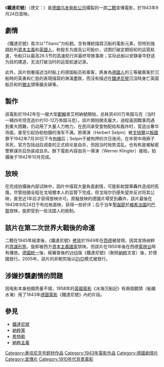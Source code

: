 《'''鐵達尼號'''》（德文：{{lang|de|Titanic}}）是[[納粹德國|德國]][[乌发电影公司|乌发电影公司]]攝製的一部[[二戰|二戰]]宣傳電影，於1943年9月24日首映。

== 劇情 ==
《鐵達尼號》首次以“Titanic”为标题。含有傳統描寫沉船的電影元素，但特別強調批判[[資本主義|資本主義]]和[[英國人|英國人]]，称股东为提高公司股价，试图打破定期班轮的运营航速，令船只以最高26.5节的高速航行并最终导致事故；实际此船以安静豪华舒适为目的建造，无法打破当时的运营航速记录。

此外，該片侧重描述当时船上的德国船员和乘客，將身為[[德國人|德國人]]的三等艙乘客於沉船時的英勇和仁慈的表現描寫的淋漓盡致，而沒有描述在[[鐵達尼號|鐵達尼號]]沉沒時身亡英国船员和的[[猶太|猶太]]頭等艙夫婦等。

== 製作 ==
該電影於1942年在一艘大型[[郵輪|郵輪]]普艾柯納號開拍，总耗资400万帝国马克（当时一辆四号坦克造价约10-12万帝国马克）。該片開拍開支龐大，過程虽因戰事而遇到重大困難，仍动用了大量人力物力，在民间承受食物配给和轰炸时，营造出奢华场面，甚至引起协助拍摄的海军不满。原導演（Herbert Selpin）被[[戈培爾|戈培爾]]以[[叛國|叛國]]罪于1942年7月30日下令[[拘捕|拘捕]]后；Selpin于被拘押的次日夜间，在牢房中用裤子吊死，官方包括战后调查的正式结论是自杀，但因当时局势混乱，也有称是被秘密警察谋杀后伪装成自杀。餘下電影內容由另一導演（Werner Klingler）接拍，拍攝後于1942年10月完成。

== 放映 ==
在完成拍攝後内部试映中，因片中描寫大量負面劇情，可能影射盟軍轟炸造成的死傷，尽管拍摄全程在戈培爾本人的监管下完成，但戈培尔仍感失望并反对将其公映，直至近1年后才获得放映许可。原擬放映的德國片場受到轟炸，該片最後在1943年9月24日于布拉格首映，获得一些好评；后于当年[[聖誕節|聖誕節]]於[[維希法國|維希法國]]的[[巴黎|巴黎]]放映，旋即受到一些法国人的抵制。

== 該片在第二次世界大戰後的命運 ==
二戰在1945年結束後，《鐵達尼號》[[拷貝|拷貝]]於1949年在[[西德|西德]]被發現，因其宣扬纳粹的[[意識形態|意識形態]]，旋即被西方[[資本主義|資本主義]][[國家|國家]]禁映。但該片在1950年後在西德[[電視台|電視台]]時有播放。[[德國統一|德國統一]]後，經審查後的[[VHS|VHS]]版《鐵達尼號》（刪除[[納粹|納粹]]文宣）後，於德國發行。2005年，該片的非刪剪版以[[DVD|DVD]]模式被發行。

==涉嫌抄襲劇情的問題 ==
因电影本身拍摄质量不错，1958年的[[英國電影|英國電影]]《冰海沉船記》有兩個鏡頭（船艙水淹）用了1943年[[德國電影|德國電影]]《鐵達尼號》內的片段。

== 參見 ==
*[[鐵達尼號|鐵達尼號]]
*[[納粹黨|納粹黨]]
*[[希特勒|希特勒]]
*[[納粹主義|納粹主義]]

{{鐵達尼號}}
{{DEFAULTSORT:Titanic}}
[[Category:泰坦尼克号题材作品|Category:泰坦尼克号题材作品]]
[[Category:1943年電影作品|Category:1943年電影作品]]
[[Category:德國劇情片|Category:德國劇情片]]
[[Category:宣傳片|Category:宣傳片]]
[[Category:1910年代背景電影|Category:1910年代背景電影]]
